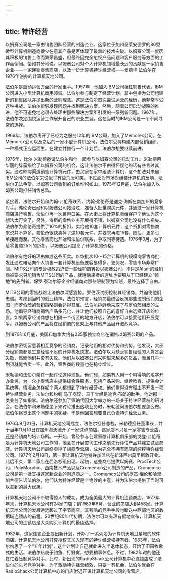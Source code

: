 ```yaml
---
---
---
```

title: 特许经营
---




以姆赛公司是一家由销售团队经营的制造企业。这家位于加州圣莱安德罗的80型微型计算机制造商很少在意其产品是否体现了最新的技术突破。以姆赛公司一度因其积极的销售工作而繁荣昌盛，但最终因完全忽视产品问题和客户服务等方面的工作而倒闭。恰如其分地说，以姆赛公司对个人计算机领域最长远的贡献是一家销售企业——一家连锁零售商店，以及一份计算机特许经营权——爱德华·法伯尔在1976年创办的计算机天地公司。

法伯尔是启动运营方面的行家里手。1957年，他加入IBM公司担任销售代表。IBM公司进入小型计算机商用领域。法伯尔参与制定了经营计划，其中包括为公司组建新的销售团队并提出新的营销理念。这是法伯尔首次尝试运营的经历，他非常享受这种挑战。法伯尔能够发现问题并找到解决方案。然后，随着公司启动战略的推进，他不可避免地必须去处理由那些解决方案所引发的一系列新问题。1967年，法伯尔决定围绕运营工作展开自己的职业生涯，这在当时的IBM公司是一个不同寻常的选择。

1969年，法伯尔离开了已经为之服务12年的IBM公司，加入了Memorex公司。在Memorex公司以及之后的一家小型计算机公司，法伯尔受聘构建内部营销组织。一种模式正应运而生。在建立并推行一个计划后，法伯尔想要继续前进。

1975年，比尔·米勒德邀请法伯尔和他一起参与以姆赛公司的启动工作。米勒德用华丽的辞藻描绘了以姆赛公司的机会，这让法伯尔不由得怀疑他的话有些言过其实。通过邮购渠道销售计算机元件，由买家在家中组装计算机，这个想法对来自IBM公司的法伯尔来说似乎有些荒唐可笑。不过面对市场对组装计算机的反响，法伯尔无法争辩。以姆赛公司收到的订单堆积如山。1975年12月底，法伯尔加入以姆赛公司担任销售总监。

紧接着，法伯尔开始和约翰·弗伦奇联系，约翰·弗伦奇是迪克·海斯在南加州的竞争对手。弗伦奇已经和以姆赛公司接洽过，准备大批量购买元件，并通过一家计算机商店进行零售。法伯尔再一次目瞪口呆。在大街上将计算机卖给客户？他认为这个想法太可笑了。另外，海斯的零售业务开展得不错，以姆赛公司也没有什么损失。法伯尔为弗伦奇提供了10%的折扣，卖给他10套计算机元件，这个折扣对零售商来说并不算多。弗伦奇很快卖掉了这10套元件，并要求再进15套。随后，更多订单接踵而至。其他零售商也开始和法伯尔联系，争取同等待遇。1976年3月，为了给零售商25%的折扣，以姆赛公司提高了计算机的价格。

法伯尔有绝好的理由做成这些买卖。以每批次10～15台计算机的规模向零售商批发比通过电话向个人销售一套计算机设备要容易得多。更何况，零售市场非常广阔。MITS公司的专营权政策迫使一些经销商转投以姆赛公司。不只是Altair的经销商被要求只能销售MITS公司的产品，就连后来者的选址也要服从于已经建立“领地”的先到者。保罗·泰瑞尔等企业经销商对那些限制颇为恼怒，最终选择了自由。

MITS公司的零售战略让法伯尔深感震惊。罗伯茨试图控制其经销商，并迫使他们忠诚。考虑到当时的创业精神，法伯尔预言，经销商最终会反抗那些控制他们的企图，而罗伯茨的营销策略则会适得其反。法伯尔挑衅地采取了与罗伯茨相反的立场。他倡导经销商销售产品多元化，并让他们按照自己的喜好自由选择开店的位置。如果两家经销商想在相隔一个街区的地方开店，法伯尔可以接受他们开展竞争。以姆赛公司的产品将在经销商的货架上与其他产品展开激烈竞争。

到1976年6月底，美国和加拿大约有235家独立商店在销售以姆赛公司的产品。

法伯尔密切留意着相互竞争的经销商，记录他们的相对优势和劣势。他发现，大部分经销商都是生意经验不足的计算机发烧友。法伯尔以为缺乏销售经验的人肯定会失败，然而他们并没有失败。他们从以姆赛公司采购越来越多的货品，而且几乎一到货就能售卖一空。此外，零售商的数量也在稳步增长。

米勒德和法伯尔聚在一起讨论这种现象。他们想，如果有人用一个叫得响的名字开办业务，为一众小零售店主提供综合性服务，包括产品采购、继续教育、提供会计系统等，情况会怎样呢？两人都想到了特许经营权。他们觉得没有理由不开发一项特许经营业务。法伯尔和约翰·马丁商议，马丁曾经是迪克·布朗的助手，他对那一类业务了如指掌。法伯尔还参加了佩珀代因大学举办的一场关于特许经营权的研讨会。在法伯尔和米勒德坐下来讨论推出这项业务时，米勒德问法伯尔想要怎么做。法伯尔察觉出这个问题中的犹疑，于是他回答想要自己负责特许经营业务。

1976年9月21日，计算机天地公司成立，法伯尔担任总裁，米勒德担任董事长，并于当年11月10日在加州海沃德开了一家试点商店。这家店不只是一家零售专营店，还是经销商的培训场所。一开始，曾经参与创建家酿计算机俱乐部的戈登·弗伦奇是为计算机天地公司工作的，他会在开展咨询工作之前先行评估产品并建立试点商店。计算机天地公司最终卖掉了旗舰专营店，成为完全不拥有商店的纯粹特许经营公司。1977年2月18日，第一家计算机天地特许加盟店在新泽西州莫里斯敦开业。此后不久，第二家店在西洛杉矶出现。起初，这些商店提供以姆赛、ProcTech公司、PolyMorphic、西南技术产品以及Cromemco公司制造的产品，Cromemco公司是第一批支持这家新企业的制造商之一。Cromemco公司的罗杰·梅伦和哈里·加兰德告诉法伯尔，他们认为特许经营是个绝妙的主意，并为法伯尔提供了当时可以拿到的最大优惠。

计算机天地公司不断取得惊人的成功，成为全美最大的计算机连锁商店。1977年年末，计算机天地公司有24家门店；到1983年6月，营业的商店达到458家。计算机天地公司的发展远远超过了字节商店，其残酷的竞争手段也断送中西部地区的数据域连锁店的前程。20世纪80年代初期，法伯尔可以有理有据地宣布，计算机天地公司的连锁店是大众购买计算机的最佳选择。

1982年，这家连锁企业提出新计划，开办了一系列名为计算机天地卫星城的软件商店。计算机天地公司打算授权其加入现有的特许经营权持有者。1983年，法伯尔构思了一个“五年计划”，这个计划让自己就此进入半退休状态，开始了田园牧歌式的生活。法伯尔热衷于钓鱼、打野禽，想要稍事休息。不过，1982年时的他还在忙着压制竞争对手。此时，新出现的RadioShack公司计算机中心连锁店成了法伯尔的头号竞争对手，为了激励特许经营绩效，只要一有机会，法伯尔就会在RadioShack公司计算机中心的门店附近开设计算机天地公司的专营店。